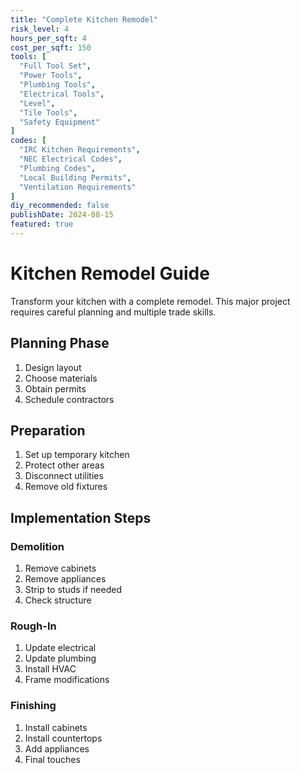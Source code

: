 ```yaml
---
title: "Complete Kitchen Remodel"
risk_level: 4
hours_per_sqft: 4
cost_per_sqft: 150
tools: [
  "Full Tool Set",
  "Power Tools",
  "Plumbing Tools",
  "Electrical Tools",
  "Level",
  "Tile Tools",
  "Safety Equipment"
]
codes: [
  "IRC Kitchen Requirements",
  "NEC Electrical Codes",
  "Plumbing Codes",
  "Local Building Permits",
  "Ventilation Requirements"
]
diy_recommended: false
publishDate: 2024-08-15
featured: true
---
```


# Kitchen Remodel Guide

Transform your kitchen with a complete remodel. This major project requires careful planning and multiple trade skills.

## Planning Phase

1. Design layout
2. Choose materials
3. Obtain permits
4. Schedule contractors

## Preparation

1. Set up temporary kitchen
2. Protect other areas
3. Disconnect utilities
4. Remove old fixtures

## Implementation Steps

### Demolition
1. Remove cabinets
2. Remove appliances
3. Strip to studs if needed
4. Check structure

### Rough-In
1. Update electrical
2. Update plumbing
3. Install HVAC
4. Frame modifications

### Finishing
1. Install cabinets
2. Install countertops
3. Add appliances
4. Final touches 